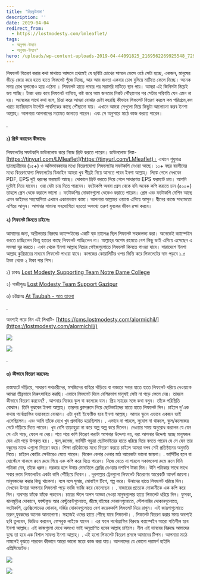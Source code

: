 ```yaml
---
title: 'চিরকুটনামা'
description: ''
date: 2019-04-04
redirect_from:
  - https://lostmodesty.com/lmleaflet/
tags:
  - অনুপম-উত্থান
  - অনুপম-উত্থান"
hero: /uploads/wp-content-uploads-2019-04-44091825_2169562269925548_72960636681715712_n.jpg
---
```


লিফলেট বিতরণ করার কথা মাথাতে আসলে প্রথমেই যে ছবিটা চোখের সামনে ভেসে ওঠে সেটা হচ্ছে, একজন, মানুষের ভীড়ে জোর করে হাতে হাতে লিফলেট গুঁজে দিচ্ছে, আর আম জনতা একবার চোখ বুলিয়ে মাটিতে ফেলে দিচ্ছে। অনেক সময় চোখ বুলানোও হয়ে ওঠেনা । লিফলেট হাতে পাবার পর সরাসরি মাটিতে স্থান পায়। আমরা এই জিনিসটা নিয়েই ভয় পাচ্ছি। টাকা খরচ করে লিফলেট বানিয়ে, কষ্ট করে আম জনতার নিকট পৌঁছানোর পর সেটার পরিণতি যেন এমন না হয়। অনেকের সাথে কথা বলে, চিন্তা করে আমরা বোঝার চেষ্টা করেছি কীভাবে লিফলেট বিতরণ করলে কম পরিশ্রমে,কম খরচে ম্যাক্সিম্যাম টার্গেটে পাবলিকের কাছে পৌঁছানো যায়। এখানে আমরা সেগুলো নিয়ে কিছুটা আলোচনা করব ইনশা আল্লাহ্‌। আপনারা আপনাদের মতামত জানাতে পারেন। এবং সে অনুসারে মাঠে কাজ করতে পারেন।

.

#### **১) প্রিন্ট করাবেন কীভাবেঃ**

লিফলেটের সফটকপি ডাউনলোড করে নিজে প্রিন্ট করতে পারেন। ডাউনলোড লিঙ্ক- [https://tinyurl.com/LMleaflet](https://tinyurl.com/LMleaflet)। এখানে শুধুমাত্র ছাত্রছাত্রীদের (১৫+) ও অভিভাবকদের মধ্যে বিতরণযোগ্য লিফলেটের সফটকপি দেওয়া আছে। ১০+ বছর বয়সীদের মধ্যে বিতরণযোগ্য লিফলেটের ডিজাইন আমরা খুব শীঘ্রই নিয়ে আসতে পারব ইনশা আল্লাহ্‌। লিঙ্কে গেলে দেখবেন PDF, EPS দুই ধরনের ফরম্যাট আছে। দোকানে প্রিন্ট করতে নিয়ে গেলে সাধারণত EPS ফরম্যাট চায়। আপনি দুটোই নিয়ে যাবেন। ওরা যেটা চায় দিতে পারবেন। ফটোকপি অথবা প্রেস থেকে যদি অনেক কপি করাতে চান (৫০০+) তাহলে প্রেস থেকে করালে ভালো । ফটোকপির দোকানগুলো থেকেও করাতে পারেন। প্রেস এবং ফটোকপি মেশিন আছে এমন ভাইদের সহযোগিতা এখানে একান্তভাবে কাম্য। আপনারা আল্লাহর ওয়াস্তে এগিয়ে আসুন। দ্বীনের কাজে সাধ্যমতো এগিয়ে আসুন। আপনার সামান্য সহযোগিতা হয়তো অসংখ্য তরুণ যুবকের জীবন রক্ষা করবে।

#### **২) লিফলেট কিনতে চাইলেঃ**

আমাদের জন্য, অশ্লীলতার বিরুদ্ধে ক্যাম্পেইনের একটি বড় চ্যালেঞ্জ ছিল লিফলেট সহজলভ্য করা। অনেকেই ক্যাম্পেইন করতে চাচ্ছিলেন কিন্তু হাতের কাছে লিফলেট পাচ্ছিলেন না। আল্লাহ্‌র অশেষ রহমতে বেশ কিছু ভাই এগিয়ে এসেছেন এ সমস্যা দূর করতে। এখন থেকে ইনশা আল্লাহ নিচের পেইজগুলোতে লিফলেট কিনতে পাওয়া যাবে। সারাদেশে ইনশা আল্লাহ কুরিয়ারের মাধ্যমে লিফলেট পাওয়া যাবে। কাগজের কোয়ালিটির ওপর ভিত্তি করে লিফলেটের দাম পড়বে ১.৫ টাকা থেকে ২ টাকা পার পিস।

১) ঢাকাঃ [Lost Modesty Supporting Team Notre Dame College](https://www.facebook.com/lostmodesty.ndc)

২) গাজীপুরঃ [Lost Modesty Team Support Gazipur](https://www.facebook.com/SaveFoundationBd/)

৩) চট্টগ্রামঃ [At Taubah - আত তাওবা](https://www.facebook.com/taubahbd/)

.

অবশ্যই পড়ে নিন এই লিখাটি- [https://cms.lostmodesty.com/alormichil/](https://lostmodesty.com/alormichil/)

![](uploads/wp-content-uploads-2019-04-front_preview.png)

![](uploads/wp-content-uploads-2019-04-color_back_2.jpg)

.

#### **৩) কীভাবে বিতরণ করবেনঃ**

রাস্তাঘাটে দাঁড়িয়ে, সাধারণ পথচারীদের, মসজিদের বাহিরে দাঁড়িয়ে বা বাজারে সবার হাতে হাতে লিফলেট ধরিয়ে দেওয়াকে আমরা তীব্রভাবে নিরুৎসাহিত করছি। এভাবে লিফলেট দিলে বেশিরভাগ মানুষই সেটা না পড়ে ফেলে দেয়। তাহলে কীভাবে বিতরণ করবেন? . আপনার নিজের স্কুল বা কলেজে যান। প্রিয় স্যারের সঙ্গে কথা বলুন। তাঁকে পরিস্থিতি বোঝান। তিনি বুঝবেন ইনশা আল্লাহ্‌। তারপর ক্লাসরুমে গিয়ে ছোটভাইদের হাতে হাতে লিফলেট দিন। চাইলে দু’এক কথায় পর্নোগ্রাফির ভয়াবহতা বোঝান। এটা খুবই ইফেক্টিভ হবে ইনশা আল্লাহ্‌। আমার স্কুলে এভাবে একজন ভাই এসেছিলেন। এবং আমি তাঁকে দেখে খুব প্রভাবিত হয়েছিলাম। . এভাবে না পারলে, সুযোগ না থাকলে, স্কুল/কলেজের গেটে দাঁড়িয়ে দিতে পারেন। খুব বেশি তাড়াহুড়া না করে অল্প অল্প করে দিলেন। দেওয়ার সময় অনুরোধ করলেন যে যেন সে এটা পড়ে, ফেলে না দেয়। শয়ে শয়ে কপি বিতরণ করাটা আপনার উদ্দেশ্য নয়, বরং আপনার উদ্দেশ্য হচ্ছে মানুষজন যেন এটা পড়ে উপকৃত হয়। . স্কুল,কলেজ, ভার্সিটি পড়ুয়া ছোটভাইয়ের হাতে ধরিয়ে দিয়ে বলতে পারেন যে সে যেন তার বন্ধুদের মাঝে এগুলো বিতরণ করে। শিক্ষা প্রতিষ্ঠানের মধ্যে বিতরণ করতে চাইলে আমরা বলব সেই প্রতিষ্ঠানের অনুমতি নিতে। চাইলে কোচিং সেন্টারেও যেতে পারেন। বিকেল বেলার খেলার মাঠ আরেকটা ভালো জায়গা। . ভার্সিটির হলে বা হোস্টেলে থাকলে রুমে রুমে গিয়ে এক কপি করে দিতে পারেন। নিজে যেতে না পারলে সকালবেলা রুমে রুমে যিনি পত্রিকা দেন, তাঁকে ধরুন। দরকার হলে উনার মোবাইলে ফ্লেক্সি দেওয়ার দশবিশ টাকা দিন। উনি পত্রিকার সাথে সাথে সবার রুমে লিফলেটের একটা কপি পৌঁছিয়ে দিবেন। . দূরপাল্লার ট্রেনগুলো লিফলেট বিতরণের আরেকটি আদর্শ জায়গা। মানুষজনের করার কিছু থাকেনা। বসে বসে ঘুমায়, মোবাইল টিপে, গল্প করে। উনাদের হাতে লিফলেট ধরিয়ে দিন। দেখবেন উনারা আপনার লিফলেট পড়ে ভাজি ভাজি করে ফেলেছেন । . বাজারের প্রত্যেক দোকানীকে এক কপি করে দিন। ব্যবসার ফাঁকে ফাঁকে পড়বেন। চায়ের স্টলে অলস আড্ডা দেওয়া মানুষগুলোর হাতে লিফলেট ধরিয়ে দিন। ফুসকা, ঝালমুড়ির দোকানে, ফাস্টফুড আর রেস্টুরেন্টগুলোতে, জীমে,বইয়ের দোকানগুলোতে, স্টেশনারির দোকানগুলোতে, ফটোকপি, ফ্লেক্সিলোডের দোকান, দর্জির দোকানগুলোতে বেশ কয়েককপি লিফলেট দিয়ে রাখুন। এই জায়গাগুলোতে তরুন,যুবকদের অনেক আনাগোণা। সহজেই ওদের হাতে পৌঁছে যাবে লিফলেট। . লিফলেট বিতরণ করার সময় অবশ্যই ছবি তুলবেন, ভিডিও করবেন, ফেসবুক লাইভে যাবেন । এর ফলে পর্নোগ্রাফির বিরুদ্ধে ক্যাম্পেইন আরো গতিশীল হবে ইনশা আল্লাহ। এই কাজগুলো দেখে অসংখ্য ভাই অনুপ্রাণিত হবেন আল্লাহ চাইলে। নীল এই দানবের বিরুদ্ধে আমাদের যুদ্ধে তা হবে এক বিশাল সাফল্য ইনশা আল্লাহ্‌। . এই হলো লিফলেট বিতরণ প্রসঙ্গে আমাদের টিপস। আপনারা মাঠে নামলেই বুঝতে পারবেন কীভাবে আরো ভালো মতো কাজ করা যায়। আপনাদের যে কোনো পরামর্শ হাইলি এপ্রিসিয়েটেড।

![](uploads/wp-content-uploads-2019-04-Front-Side.jpg)

![](uploads/wp-content-uploads-2019-04-Inner-Side.jpg)
